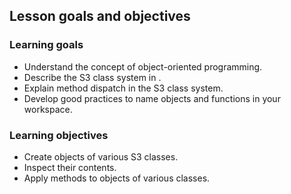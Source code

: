 ## Lesson goals and objectives

### Learning goals

- Understand the concept of object-oriented programming.
- Describe the S3 class system in <i class="fab fa-r-project"></i>.
- Explain method dispatch in the S3 class system.
- Develop good practices to name objects and functions in your <i class="fab fa-r-project"></i> workspace.

### Learning objectives

- Create objects of various S3 classes.
- Inspect their contents.
- Apply methods to objects of various classes.
